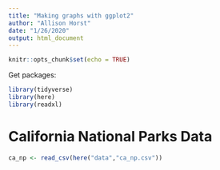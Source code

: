 ```yaml
---
title: "Making graphs with ggplot2"
author: "Allison Horst"
date: "1/26/2020"
output: html_document
---
```


```r
knitr::opts_chunk$set(echo = TRUE)
```

Get packages:
```r
library(tidyverse)
library(here)
library(readxl)
```

# California National Parks Data

```r
ca_np <- read_csv(here("data","ca_np.csv"))
```

